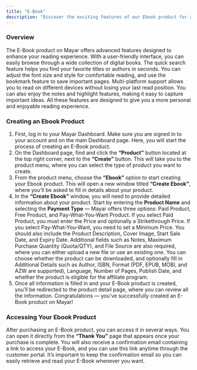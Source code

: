 ```yaml
---
title: "E-Book"
description: "Discover the exciting features of our Ebook product for a better reading experience!"
---
```


### Overview

The E-Book product on Mayar offers advanced features designed to enhance your reading experience. With a user-friendly interface, you can easily browse through a wide collection of digital books. The quick search feature helps you find your favorite titles or authors in seconds. You can adjust the font size and style for comfortable reading, and use the bookmark feature to save important pages. Multi-platform support allows you to read on different devices without losing your last read position. You can also enjoy the notes and highlight features, making it easy to capture important ideas. All these features are designed to give you a more personal and enjoyable reading experience.

### Creating an Ebook Product

1. First, log in to your Mayar Dashboard. Make sure you are signed in to your account and on the main Dashboard page. Here, you will start the process of creating an E-Book product.
2. On the Dashboard page, find and click the **“Product”** button located at the top right corner, next to the **“Create”** button. This will take you to the product menu, where you can select the type of product you want to create.
3. From the product menu, choose the **“Ebook”** option to start creating your Ebook product. This will open a new window titled **“Create Ebook”**, where you’ll be asked to fill in details about your product.
4. In the **“Create Ebook”** window, you will need to provide detailed information about your product. Start by entering the **Product Name** and selecting the **Payment Type** — Mayar offers three options: Paid Product, Free Product, and Pay-What-You-Want Product. If you select Paid Product, you must enter the Price and optionally a Strikethrough Price. If you select Pay-What-You-Want, you need to set a Minimum Price. You should also include the Product Description, Cover Image, Start Sale Date, and Expiry Date. Additional fields such as Notes, Maximum Purchase Quantity (Quota/QTY), and File Source are also required, where you can either upload a new file or use an existing one. You can choose whether the product can be downloaded, and optionally fill in Additional Details such as Author, ISBN, Format (PDF, EPUB, MOBI, and AZW are supported), Language, Number of Pages, Publish Date, and whether the product is eligible for the affiliate program.
5. Once all information is filled in and your E-Book product is created, you’ll be redirected to the product detail page, where you can review all the information. Congratulations — you’ve successfully created an E-Book product on Mayar\!

### Accessing Your Ebook Product

After purchasing an E-Book product, you can access it in several ways. You can open it directly from the **“Thank You”** page that appears once your purchase is complete. You will also receive a confirmation email containing a link to access your E-Book, and you can use this link anytime through the customer portal. It’s important to keep the confirmation email so you can easily retrieve and read your E-Book whenever you want.